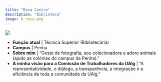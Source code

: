 ```yaml
---
title: "Rosa Castro"
description: "Biblioteca"
image: D_rosa.png
---
```


![](D_rosa.png)


-   **Função atual** | Técnica Superior (Bibliotecária)
-   **Campus** | Penha
-   **Sobre mim** | "Gosto de fotografia, sou colecionadora e adoro animais (ajudo as colónias do campus da Penha)."
-   **A minha visão para a Comissão de Trabalhadores da UAlg** | "A representatividade, o diálogo, a transparência, a integração e a eficiência de toda a comunidade da UAlg."

